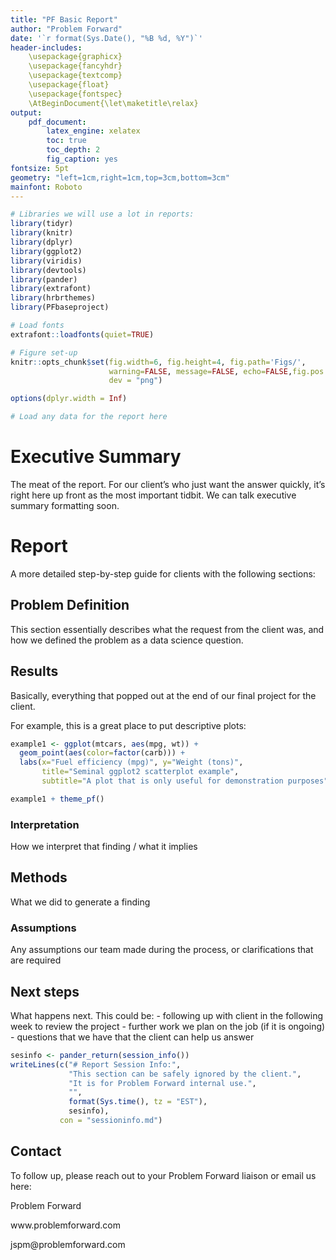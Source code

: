 ```yaml
---
title: "PF Basic Report"
author: "Problem Forward"
date: '`r format(Sys.Date(), "%B %d, %Y")`'
header-includes:
    \usepackage{graphicx}
    \usepackage{fancyhdr}
    \usepackage{textcomp}
    \usepackage{float}
    \usepackage{fontspec}
    \AtBeginDocument{\let\maketitle\relax}
output: 
    pdf_document:
        latex_engine: xelatex
        toc: true
        toc_depth: 2
        fig_caption: yes
fontsize: 5pt
geometry: "left=1cm,right=1cm,top=3cm,bottom=3cm"
mainfont: Roboto
---
```


\makeatletter
\fancypagestyle{plain}{
    \fancyhf{}
    \fancyhead[L]{\textbf{\@title} \\ \@author \\ \@date}
    \fancyhead[R]{\includegraphics[height=1cm]{PFlogo.png}} 
    \fancyfoot[R]{\textcopyright Problem Forward 2018}
}

\pagestyle{plain}

```r
# Libraries we will use a lot in reports:
library(tidyr)
library(knitr)
library(dplyr)
library(ggplot2)
library(viridis)
library(devtools)
library(pander)
library(extrafont)
library(hrbrthemes)
library(PFbaseproject)

# Load fonts
extrafont::loadfonts(quiet=TRUE)

# Figure set-up
knitr::opts_chunk$set(fig.width=6, fig.height=4, fig.path='Figs/',
                      warning=FALSE, message=FALSE, echo=FALSE,fig.pos = 'H',
                      dev = "png")

options(dplyr.width = Inf)
```


```r
# Load any data for the report here
```

# Executive Summary
The meat of the report. For our client's who just want the answer quickly, it's right here up front as the most important tidbit. We can talk executive summary formatting soon.

# Report
A more detailed step-by-step guide for clients with the following sections:

## Problem Definition
This section essentially describes what the request from the client was, and how we defined the problem as a data science question. 

## Results
Basically, everything that popped out at the end of our final project for the client.

For example, this is a great place to put descriptive plots:

```r
example1 <- ggplot(mtcars, aes(mpg, wt)) +
  geom_point(aes(color=factor(carb))) +
  labs(x="Fuel efficiency (mpg)", y="Weight (tons)",
       title="Seminal ggplot2 scatterplot example",
       subtitle="A plot that is only useful for demonstration purposes")

example1 + theme_pf()
```

### Interpretation
How we interpret that finding / what it implies

## Methods 
What we did to generate a finding

### Assumptions
Any assumptions our team made during the process, or clarifications that are required

## Next steps
What happens next. This could be:
 - following up with client in the following week to review the project
 - further work we plan on the job (if it is ongoing)
 - questions that we have that the client can help us answer

```r
sesinfo <- pander_return(session_info())
writeLines(c("# Report Session Info:",
             "This section can be safely ignored by the client.",
             "It is for Problem Forward internal use.",
             "",
             format(Sys.time(), tz = "EST"),
             sesinfo), 
           con = "sessioninfo.md")
```

## Contact
To follow up, please reach out to your Problem Forward liaison or email us here:

Problem Forward

www.problemforward.com

jspm@problemforward.com
